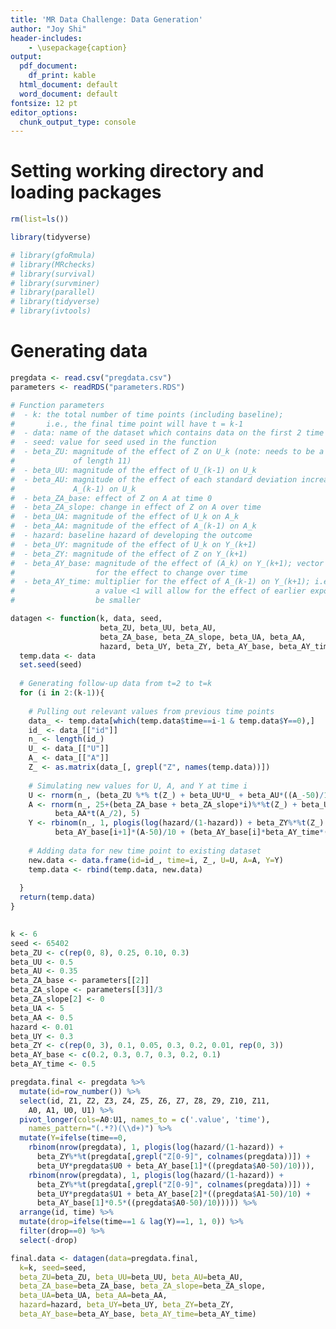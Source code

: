 ```yaml
---
title: 'MR Data Challenge: Data Generation'
author: "Joy Shi"
header-includes:
    - \usepackage{caption}
output:
  pdf_document:
    df_print: kable
  html_document: default
  word_document: default
fontsize: 12 pt
editor_options: 
  chunk_output_type: console
---
```


# Setting working directory and loading packages
```r

rm(list=ls())

library(tidyverse)

# library(gfoRmula)
# library(MRchecks)
# library(survival)
# library(survminer)
# library(parallel)
# library(tidyverse)
# library(ivtools)

```

# Generating data
```r
pregdata <- read.csv("pregdata.csv")
parameters <- readRDS("parameters.RDS")

```
```r

# Function parameters
#  - k: the total number of time points (including baseline); 
#       i.e., the final time point will have t = k-1 
#  - data: name of the dataset which contains data on the first 2 time points
#  - seed: value for seed used in the function
#  - beta_ZU: magnitude of the effect of Z on U_k (note: needs to be a vector
#             of length 11)
#  - beta_UU: magnitude of the effect of U_(k-1) on U_k
#  - beta_AU: magnitude of the effect of each standard deviation increase in 
#             A_(k-1) on U_k
#  - beta_ZA_base: effect of Z on A at time 0 
#  - beta_ZA_slope: change in effect of Z on A over time
#  - beta_UA: magnitude of the effect of U_k on A_k
#  - beta_AA: magnitude of the effect of A_(k-1) on A_k
#  - hazard: baseline hazard of developing the outcome
#  - beta_UY: magnitude of the effect of U_k on Y_(k+1)
#  - beta_ZY: magnitude of the effect of Z on Y_(k+1)
#  - beta_AY_base: magnitude of the effect of (A_k) on Y_(k+1); vector to allow
#                  for the effect to change over time
#  - beta_AY_time: multiplier for the effect of A_(k-1) on Y_(k+1); i.e.
#                  a value <1 will allow for the effect of earlier exposures to
#                  be smaller

datagen <- function(k, data, seed,
                    beta_ZU, beta_UU, beta_AU, 
                    beta_ZA_base, beta_ZA_slope, beta_UA, beta_AA,
                    hazard, beta_UY, beta_ZY, beta_AY_base, beta_AY_time){
  temp.data <- data
  set.seed(seed)
  
  # Generating follow-up data from t=2 to t=k
  for (i in 2:(k-1)){
    
    # Pulling out relevant values from previous time points
    data_ <- temp.data[which(temp.data$time==i-1 & temp.data$Y==0),]
    id_ <- data_[["id"]]
    n_ <- length(id_)
    U_ <- data_[["U"]]
    A_ <- data_[["A"]]
    Z_ <- as.matrix(data_[, grepl("Z", names(temp.data))])
    
    # Simulating new values for U, A, and Y at time i
    U <- rnorm(n_, (beta_ZU %*% t(Z_) + beta_UU*U_ + beta_AU*((A_-50)/10)), 1)
    A <- rnorm(n_, 25+(beta_ZA_base + beta_ZA_slope*i)%*%t(Z_) + beta_UA*U_ + 
          beta_AA*t(A_/2), 5)
    Y <- rbinom(n_, 1, plogis(log(hazard/(1-hazard)) + beta_ZY%*%t(Z_) + beta_UY*U +
          beta_AY_base[i+1]*(A-50)/10 + (beta_AY_base[i]*beta_AY_time*((A_-50)/10))))
             
    # Adding data for new time point to existing dataset
    new.data <- data.frame(id=id_, time=i, Z_, U=U, A=A, Y=Y)
    temp.data <- rbind(temp.data, new.data)
    
  }
  return(temp.data)
}
  

```
```r

k <- 6
seed <- 65402
beta_ZU <- c(rep(0, 8), 0.25, 0.10, 0.3)
beta_UU <- 0.5
beta_AU <- 0.35
beta_ZA_base <- parameters[[2]]
beta_ZA_slope <- parameters[[3]]/3
beta_ZA_slope[2] <- 0  
beta_UA <- 5
beta_AA <- 0.5
hazard <- 0.01
beta_UY <- 0.3
beta_ZY <- c(rep(0, 3), 0.1, 0.05, 0.3, 0.2, 0.01, rep(0, 3))
beta_AY_base <- c(0.2, 0.3, 0.7, 0.3, 0.2, 0.1)
beta_AY_time <- 0.5

```
```r

pregdata.final <- pregdata %>%
  mutate(id=row_number()) %>%
  select(id, Z1, Z2, Z3, Z4, Z5, Z6, Z7, Z8, Z9, Z10, Z11,
    A0, A1, U0, U1) %>%
  pivot_longer(cols=A0:U1, names_to = c('.value', 'time'),
    names_pattern="(.*?)(\\d+)") %>%
  mutate(Y=ifelse(time==0, 
    rbinom(nrow(pregdata), 1, plogis(log(hazard/(1-hazard)) + 
      beta_ZY%*%t(pregdata[,grepl("Z[0-9]", colnames(pregdata))]) + 
      beta_UY*pregdata$U0 + beta_AY_base[1]*((pregdata$A0-50)/10))),
    rbinom(nrow(pregdata), 1, plogis(log(hazard/(1-hazard)) +
      beta_ZY%*%t(pregdata[,grepl("Z[0-9]", colnames(pregdata))]) + 
      beta_UY*pregdata$U1 + beta_AY_base[2]*((pregdata$A1-50)/10) +
      beta_AY_base[1]*0.5*((pregdata$A0-50)/10))))) %>%
  arrange(id, time) %>%
  mutate(drop=ifelse(time==1 & lag(Y)==1, 1, 0)) %>%
  filter(drop==0) %>%
  select(-drop)

final.data <- datagen(data=pregdata.final,
  k=k, seed=seed,
  beta_ZU=beta_ZU, beta_UU=beta_UU, beta_AU=beta_AU,
  beta_ZA_base=beta_ZA_base, beta_ZA_slope=beta_ZA_slope, 
  beta_UA=beta_UA, beta_AA=beta_AA,
  hazard=hazard, beta_UY=beta_UY, beta_ZY=beta_ZY, 
  beta_AY_base=beta_AY_base, beta_AY_time=beta_AY_time)

```
